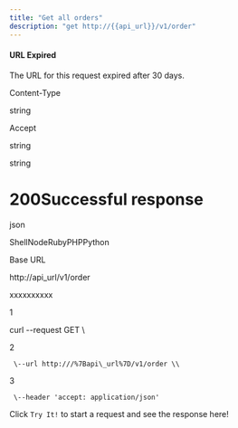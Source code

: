 ```yaml
---
title: "Get all orders"
description: "get http://{{api_url}}/v1/order"
---
```

#### URL Expired

The URL for this request expired after 30 days.

Content-Type

string

Accept

string

string

# 200Successful response

json



ShellNodeRubyPHPPython

Base URL

http://api\_url/v1/order

xxxxxxxxxx

1

curl \--request GET \\

2

     \--url http:///%7Bapi\_url%7D/v1/order \\

3

     \--header 'accept: application/json'

Click `Try It!` to start a request and see the response here!


